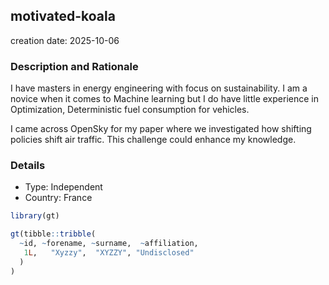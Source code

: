 
## motivated-koala
creation date: 2025-10-06


### Description and Rationale

I have masters in energy engineering with focus on sustainability. I am a novice when it comes to Machine learning but I do have little experience in Optimization, Deterministic fuel consumption for vehicles.

I came across OpenSky for my paper where we investigated how shifting policies shift air traffic. This challenge could enhance my knowledge.

### Details

* Type: Independent
* Country: France

```r
library(gt)

gt(tibble::tribble(
  ~id, ~forename, ~surname,  ~affiliation,
   1L,   "Xyzzy",  "XYZZY", "Undisclosed"
  )
)
```

